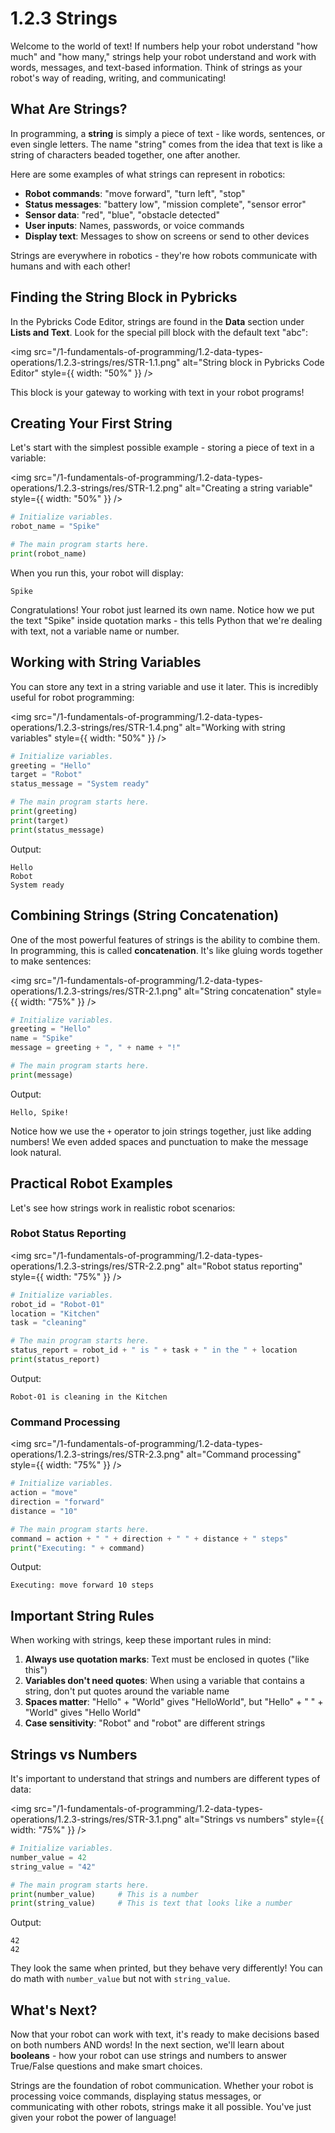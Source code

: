 
<Meta title="1. Fundamentals of Programming/1.2 Data Types & Operations/1.2.3 Strings" />

# 1.2.3 Strings

Welcome to the world of text! If numbers help your robot understand "how much" and "how many," strings help your robot understand and work with words, messages, and text-based information. Think of strings as your robot's way of reading, writing, and communicating!

## What Are Strings?

In programming, a **string** is simply a piece of text - like words, sentences, or even single letters. The name "string" comes from the idea that text is like a string of characters beaded together, one after another.

Here are some examples of what strings can represent in robotics:

- **Robot commands**: "move forward", "turn left", "stop"
- **Status messages**: "battery low", "mission complete", "sensor error"
- **Sensor data**: "red", "blue", "obstacle detected"
- **User inputs**: Names, passwords, or voice commands
- **Display text**: Messages to show on screens or send to other devices

Strings are everywhere in robotics - they're how robots communicate with humans and with each other!

## Finding the String Block in Pybricks

In the Pybricks Code Editor, strings are found in the **Data** section under **Lists and Text**. Look for the special pill block with the default text "abc":

<img
  src="/1-fundamentals-of-programming/1.2-data-types-operations/1.2.3-strings/res/STR-1.1.png"
  alt="String block in Pybricks Code Editor"
  style={{ width: "50%" }}
/>

This block is your gateway to working with text in your robot programs!

## Creating Your First String

Let's start with the simplest possible example - storing a piece of text in a variable:

<img
  src="/1-fundamentals-of-programming/1.2-data-types-operations/1.2.3-strings/res/STR-1.2.png"
  alt="Creating a string variable"
  style={{ width: "50%" }}
/>

```python
# Initialize variables.
robot_name = "Spike"

# The main program starts here.
print(robot_name)
```

When you run this, your robot will display:

```
Spike
```

Congratulations! Your robot just learned its own name. Notice how we put the text "Spike" inside quotation marks - this tells Python that we're dealing with text, not a variable name or number.

## Working with String Variables

You can store any text in a string variable and use it later. This is incredibly useful for robot programming:

<img
  src="/1-fundamentals-of-programming/1.2-data-types-operations/1.2.3-strings/res/STR-1.4.png"
  alt="Working with string variables"
  style={{ width: "50%" }}
/>

```python
# Initialize variables.
greeting = "Hello"
target = "Robot"
status_message = "System ready"

# The main program starts here.
print(greeting)
print(target)
print(status_message)
```

Output:

```
Hello
Robot
System ready
```

## Combining Strings (String Concatenation)

One of the most powerful features of strings is the ability to combine them. In programming, this is called **concatenation**. It's like gluing words together to make sentences:

<img
  src="/1-fundamentals-of-programming/1.2-data-types-operations/1.2.3-strings/res/STR-2.1.png"
  alt="String concatenation"
  style={{ width: "75%" }}
/>

```python
# Initialize variables.
greeting = "Hello"
name = "Spike"
message = greeting + ", " + name + "!"

# The main program starts here.
print(message)
```

Output:

```
Hello, Spike!
```

Notice how we use the `+` operator to join strings together, just like adding numbers! We even added spaces and punctuation to make the message look natural.

## Practical Robot Examples

Let's see how strings work in realistic robot scenarios:

### Robot Status Reporting

<img
  src="/1-fundamentals-of-programming/1.2-data-types-operations/1.2.3-strings/res/STR-2.2.png"
  alt="Robot status reporting"
  style={{ width: "75%" }}
/>

```python
# Initialize variables.
robot_id = "Robot-01"
location = "Kitchen"
task = "cleaning"

# The main program starts here.
status_report = robot_id + " is " + task + " in the " + location
print(status_report)
```

Output:

```
Robot-01 is cleaning in the Kitchen
```

### Command Processing

<img
  src="/1-fundamentals-of-programming/1.2-data-types-operations/1.2.3-strings/res/STR-2.3.png"
  alt="Command processing"
  style={{ width: "75%" }}
/>

```python
# Initialize variables.
action = "move"
direction = "forward"
distance = "10"

# The main program starts here.
command = action + " " + direction + " " + distance + " steps"
print("Executing: " + command)
```

Output:

```
Executing: move forward 10 steps
```

## Important String Rules

When working with strings, keep these important rules in mind:

1. **Always use quotation marks**: Text must be enclosed in quotes ("like this")
2. **Variables don't need quotes**: When using a variable that contains a string, don't put quotes around the variable name
3. **Spaces matter**: "Hello" + "World" gives "HelloWorld", but "Hello" + " " + "World" gives "Hello World"
4. **Case sensitivity**: "Robot" and "robot" are different strings

## Strings vs Numbers

It's important to understand that strings and numbers are different types of data:

<img
  src="/1-fundamentals-of-programming/1.2-data-types-operations/1.2.3-strings/res/STR-3.1.png"
  alt="Strings vs numbers"
  style={{ width: "75%" }}
/>

```python
# Initialize variables.
number_value = 42
string_value = "42"

# The main program starts here.
print(number_value)     # This is a number
print(string_value)     # This is text that looks like a number
```

Output:

```
42
42
```

They look the same when printed, but they behave very differently! You can do math with `number_value` but not with `string_value`.

## What's Next?

Now that your robot can work with text, it's ready to make decisions based on both numbers AND words! In the next section, we'll learn about **booleans** - how your robot can use strings and numbers to answer True/False questions and make smart choices.

Strings are the foundation of robot communication. Whether your robot is processing voice commands, displaying status messages, or communicating with other robots, strings make it all possible. You've just given your robot the power of language!

